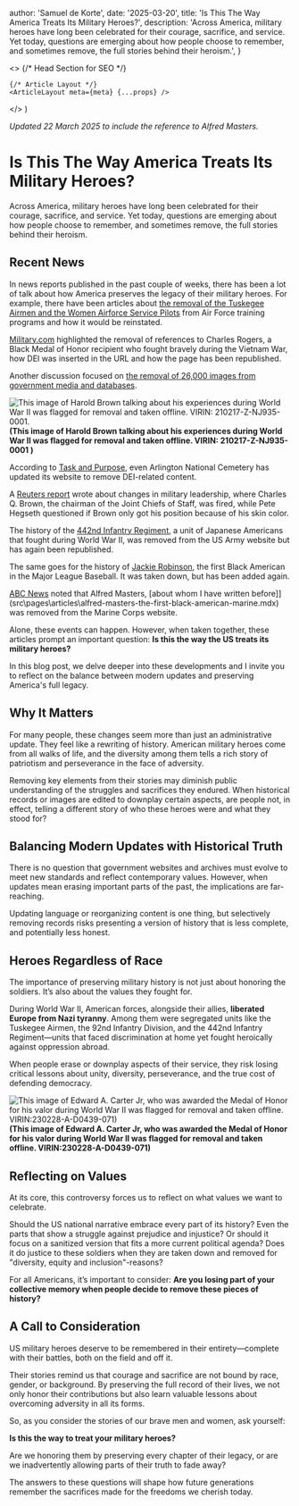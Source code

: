 



  author: 'Samuel de Korte',
  date: '2025-03-20',
  title: 'Is This The Way America Treats Its Military Heroes?',
  description:
    'Across America, military heroes have long been celebrated for their courage, sacrifice, and service. Yet today, questions are emerging about how people choose to remember, and sometimes remove, the full stories behind their heroism.',
}

  <>
    {/* Head Section for SEO */}
    <Head>
      <title>{meta.title}</title>
      <meta name="description" content={meta.description} />
      <link rel="canonical" href="https://www.samueldekorte.com/articles/is-this-the-way-america-treats-its-heroes" />
    </Head>

    {/* Article Layout */}
    <ArticleLayout meta={meta} {...props} />
  </>
)

*Updated 22 March 2025 to include the reference to Alfred Masters.*

# Is This The Way America Treats Its Military Heroes?

Across America, military heroes have long been celebrated for their courage, sacrifice, and service. Yet today, questions are emerging about how people choose to remember, and sometimes remove, the full stories behind their heroism.

## Recent News

In news reports published in the past couple of weeks, there has been a lot of talk about how America preserves the legacy of their military heroes. For example, there have been articles about [the removal of the Tuskegee Airmen and the Women Airforce Service Pilots](https://www.cbsnews.com/news/tuskegee-airmen-wasps-lesson-removed-us-air-force-curriculum-memo-dei-order/) from Air Force training programs and how it would be reinstated.  

[Military.com](https://www.military.com/history/highest-ranking-black-medal-of-honor-recipient-erased-pentagon-dei-purge.html) highlighted the removal of references to Charles Rogers, a Black Medal of Honor recipient who fought bravely during the Vietnam War, how DEI was inserted in the URL and how the page has been republished.  

Another discussion focused on [the removal of 26,000 images from government media and databases](https://apnews.com/article/dei-purge-images-pentagon-diversity-women-black-8efcfaec909954f4a24bad0d49c78074).  

<div className="text-center">
   <Image
    src={haroldbrown}
    alt="This image of Harold Brown talking about his experiences during World War II was flagged for removal and taken offline. VIRIN: 210217-Z-NJ935-0001."
    sizes="(min-width: 200px)"
    className="rotate-0 bg-stone-100 object-cover dark:bg-stone-800 mx-auto"
   />
  <figcaption className="mt-2"><b>(This image of Harold Brown talking about his experiences during World War II was flagged for removal and taken offline. VIRIN: 210217-Z-NJ935-0001 )</b></figcaption>
</div> 

According to [Task and Purpose](https://taskandpurpose.com/news/arlington-cemetery-scrubs-website-dei/), even Arlington National Cemetery has updated its website to remove DEI-related content.  

A [Reuters report](https://www.reuters.com/world/us/trump-pushes-out-top-us-general-nominates-retired-three-star-2025-02-22/) wrote about changes in military leadership, where Charles Q. Brown, the chairman of the Joint Chiefs of Staff, was fired, while Pete Hegseth questioned if Brown only got his position because of his skin color.  

The history of the [442nd Infantry Regiment](https://www.hawaiinewsnow.com/2025/03/16/following-outcry-army-republishes-web-article-442nd-regimental-combat-team/), a unit of Japanese Americans that fought during World War II, was removed from the US Army website but has again been republished.  

The same goes for the history of [Jackie Robinson](https://edition.cnn.com/2025/03/19/politics/video/the-lead-pentagon-dei-jackie-robinson-page-scrub-website-jake-tapper), the first Black American in the Major League Baseball. It was taken down, but has been added again. 

[ABC News](https://abcnews.go.com/Politics/daughter-1st-black-marine-unbelievable-dad-caught-dei/story?id=120037294) noted that Alfred Masters, [about whom I have written before]](src\pages\articles\alfred-masters-the-first-black-american-marine.mdx) was removed from the Marine Corps website. 

Alone, these events can happen. However, when taken together, these articles prompt an important question: **Is this the way the US treats its military heroes?**

In this blog post, we delve deeper into these developments and I invite you to reflect on the balance between modern updates and preserving America's full legacy.

## Why It Matters

For many people, these changes seem more than just an administrative update. They feel like a rewriting of history. American military heroes come from all walks of life, and the diversity among them tells a rich story of patriotism and perseverance in the face of adversity.  

Removing key elements from their stories may diminish public understanding of the struggles and sacrifices they endured. When historical records or images are edited to downplay certain aspects, are people not, in effect, telling a different story of who these heroes were and what they stood for?

## Balancing Modern Updates with Historical Truth

There is no question that government websites and archives must evolve to meet new standards and reflect contemporary values. However, when updates mean erasing important parts of the past, the implications are far-reaching.  

Updating language or reorganizing content is one thing, but selectively removing records risks presenting a version of history that is less complete, and potentially less honest.

## Heroes Regardless of Race

The importance of preserving military history is not just about honoring the soldiers. It’s also about the values they fought for.  

During World War II, American forces, alongside their allies, **liberated Europe from Nazi tyranny**. Among them were segregated units like the Tuskegee Airmen, the 92nd Infantry Division, and the 442nd Infantry Regiment—units that faced discrimination at home yet fought heroically against oppression abroad.  

When people erase or downplay aspects of their service, they risk losing critical lessons about unity, diversity, perseverance, and the true cost of defending democracy.

<div className="text-center">
   <Image
    src={edwardcarter}
    alt="This image of Edward A. Carter Jr, who was awarded the Medal of Honor for his valor during World War II was flagged for removal and taken offline. VIRIN:230228-A-D0439-071)"
    sizes="(min-width: 200px)"
    className="rotate-0 bg-stone-100 object-cover dark:bg-stone-800 mx-auto"
   />
  <figcaption className="mt-2"><b>(This image of Edward A. Carter Jr, who was awarded the Medal of Honor for his valor during World War II was flagged for removal and taken offline. VIRIN:230228-A-D0439-071)</b></figcaption>
</div> 


## Reflecting on Values

At its core, this controversy forces us to reflect on what values we want to celebrate.  

Should the US national narrative embrace every part of its history? Even the parts that show a struggle against prejudice and injustice? Or should it focus on a sanitized version that fits a more current political agenda? Does it do justice to these soldiers when they are taken down and removed for "diversity, equity and inclusion"-reasons?

For all Americans, it’s important to consider: **Are you losing part of your collective memory when people decide to remove these pieces of history?**

## A Call to Consideration

US military heroes deserve to be remembered in their entirety—complete with their battles, both on the field and off it.  

Their stories remind us that courage and sacrifice are not bound by race, gender, or background. By preserving the full record of their lives, we not only honor their contributions but also learn valuable lessons about overcoming adversity in all its forms.

So, as you consider the stories of our brave men and women, ask yourself:  

**Is this the way to treat your military heroes?**  

Are we honoring them by preserving every chapter of their legacy, or are we inadvertently allowing parts of their truth to fade away?  

The answers to these questions will shape how future generations remember the sacrifices made for the freedoms we cherish today.

